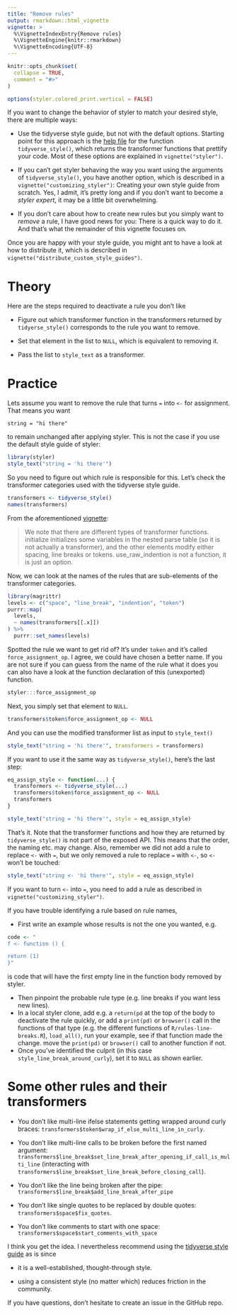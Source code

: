 ```yaml
---
title: "Remove rules"
output: rmarkdown::html_vignette
vignette: >
  %\VignetteIndexEntry{Remove rules}
  %\VignetteEngine{knitr::rmarkdown}
  %\VignetteEncoding{UTF-8}
---
```


```r
knitr::opts_chunk$set(
  collapse = TRUE,
  comment = "#>"
)
```

```r
options(styler.colored_print.vertical = FALSE)
```

If you want to change the behavior of styler to match your desired style, there 
are multiple ways:

- Use the tidyverse style guide, but not with the default options. Starting 
  point for this approach is the  [help file](http://styler.r-lib.org/reference/tidyverse_style.html) for
  the function `tidyverse_style()`, which returns the transformer functions that
  prettify your code. Most of these options are explained in `vignette("styler")`.

- If you can't get styler behaving the way you want using the arguments of
  `tidyverse_style()`, you have another option, which is described in a
  `vignette("customizing_styler")`: Creating your own style guide from scratch.
  Yes, I admit, it's pretty long and if you don't want to become a 
  *styler expert*, it may be a little bit overwhelming.

- If you don't care about how to create new rules but you simply want to *remove*
  a rule, I have good news for you: There is a quick way to do it. And that's
  what the remainder of this vignette focuses on.

Once you are happy with your style guide, you might ant to have a look at how to
distribute it, which is described in 
`vignette("distribute_custom_style_guides")`.

# Theory

Here are the steps required to deactivate a rule you don't like

- Figure out which transformer function in the transformers returned by
  `tidyerse_style()` corresponds to the rule you want to remove.

- Set that element in the list to `NULL`, which is equivalent to removing it.

- Pass the list to `style_text` as a transformer.

# Practice

Lets assume you want to remove the rule that turns `=` into `<-` for assignment.
That means you want

``` 
string = "hi there" 
```

to remain unchanged after applying styler. This is not the case if you use the
default style guide of styler:

```r
library(styler)
style_text("string = 'hi there'")
```

So you need to figure out which rule is responsible for this. Let's check the
transformer categories used with the tidyverse style guide.

```r
transformers <- tidyverse_style()
names(transformers)
```

From the aforementioned
[vignette](http://styler.r-lib.org/articles/customizing_styler.html):

> We note that there are different types of transformer functions. initialize
initializes some variables in the nested parse table (so it is not actually a
transformer), and the other elements modify either spacing, line breaks or
tokens. use_raw_indention is not a function, it is just an option.

Now, we can look at the names of the rules that are sub-elements of the
transformer categories.

```r
library(magrittr)
levels <- c("space", "line_break", "indention", "token")
purrr::map(
  levels,
  ~ names(transformers[[.x]])
) %>%
  purrr::set_names(levels)
```

Spotted the rule we want to get rid of? It's under `token` and it's called
`force_assignment_op`. I agree, we could have chosen a better name. If you are
not sure if you can guess from the name of the rule what it does you can also
have a look at the function declaration of this (unexported) function.

```r
styler:::force_assignment_op
```

Next, you simply set that element to `NULL`.

```r
transformers$token$force_assignment_op <- NULL
```

And you can use the modified transformer list as input to `style_text()`

```r
style_text("string = 'hi there'", transformers = transformers)
```

If you want to use it the same way as `tidyverse_style()`, here's the last step:

```r
eq_assign_style <- function(...) {
  transformers <- tidyverse_style(...)
  transformers$token$force_assignment_op <- NULL
  transformers
}

style_text("string = 'hi there'", style = eq_assign_style)
```


That's it. Note that the transformer functions and how they are returned by
`tidyverse_style()` is not part of the exposed API. This means that the order,
the naming etc. may change. Also, remember we did not add a rule to replace `<-`
with `=`, but we only removed a rule to replace `=` with `<-`, so `<-` won't be
touched:

```r
style_text("string <- 'hi there'", style = eq_assign_style)
```

If you want to turn `<-` into `=`, you need to add a rule as described in
`vignette("customizing_styler")`.

If you have trouble identifying a rule based on rule names,

* First write an example whose results is not the one you wanted, e.g.

```r
code <- "
f <- function () {

return (1)
}"
```

is code that will have the first empty line in the function body removed by styler.

* Then pinpoint the probable rule type (e.g. line breaks if you want less new lines).
* In a local styler clone, add e.g. a `return(pd` at the top of the body to deactivate
  the rule quickly, or add a `print(pd)` or `browser()` call in the functions
 of that type (e.g. the different functions of `R/rules-line-breaks.R`),
 `load_all()`, run your example, see if that function made the change.
 move the `print(pd)` or `browser()` call to another function if not.
 * Once you've identified the culprit (in this case `style_line_break_around_curly`),
 set it to `NULL` as shown earlier.

# Some other rules and their transformers

* You don't like multi-line ifelse statements getting wrapped around curly
  braces: `transformers$token$wrap_if_else_multi_line_in_curly`.

* You don't like multi-line calls to be broken before the first named argument:
  `transformers$line_break$set_line_break_after_opening_if_call_is_multi_line`
  (interacting with
  `transformers$line_break$set_line_break_before_closing_call`).

* You don't like the line being broken after the pipe:
  `transformers$line_break$add_line_break_after_pipe`

* You don't like single quotes to be replaced by double quotes:
  `transformers$space$fix_quotes`.

* You don't like comments to start with one space:
  `transformers$space$start_comments_with_space`

I think you get the idea. I nevertheless recommend using the [tidyverse style
guide](http://style.tidyverse.org/) as is since

- it is a well-established, thought-through style.

- using a consistent style (no matter which) reduces friction in the community.

If you have questions, don't hesitate to create an issue in the GitHub repo. 
